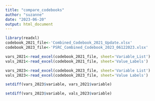```yaml
---
title: "compare_codebooks"
author: "suzanne"
date: "2023-06-20"
output: html_document
---
```



```r
library(readxl)
codebook_2021_file<-'Combined_Codebook_2021_Update.xlsx'
codebook_2023_file<-'PSRC_Combined_Codebook_2023_06122023.xlsx'

```


```r
vars_2021<-read_excel(codebook_2021_file, sheet='Variable_List')
vals_2021<-read_excel(codebook_2021_file, sheet='Value_Labels')

vars_2023<-read_excel(codebook_2023_file, sheet='Variable List')
vals_2023<-read_excel(codebook_2023_file, sheet='Value Labels')

```

```r
setdiff(vars_2023$variable, vars_2021$variable)

setdiff(vars_2023$variable, vals_2023$variable)

```
